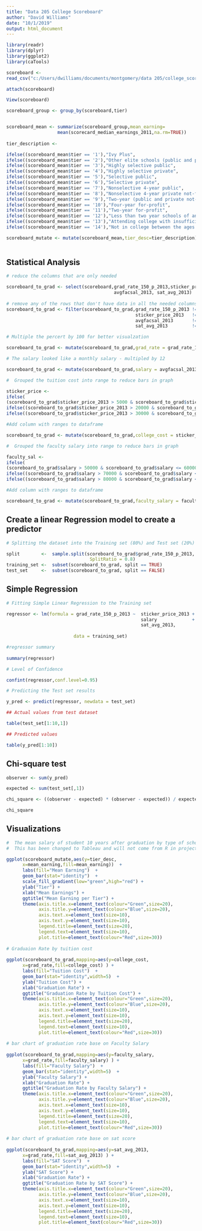 ---
title: "Data 205 College Scoreboard"
author: "David Williams"
date: "10/1/2019"
output: html_document
---


```{R   load package}

library(readr)
library(dplyr)
library(ggplot2)
library(caTools)

```

```{R read montgomery college file}

scoreboard <- 
read_csv("c:/Users/dwilliams/documents/montgomery/data 205/college_scoreboard.csv")

attach(scoreboard)

View(scoreboard)

```

```{R Clean}


scoreboard_group <- group_by(scoreboard,tier)


scoreboard_mean <- summarize(scoreboard_group,mean_earning=
                   mean(scorecard_median_earnings_2011,na.rm=TRUE))
                   
tier_description <-

ifelse((scoreboard_mean$tier == '1'),"Ivy Plus",
ifelse((scoreboard_mean$tier == '2'),"Other elite schools (public and private)",
ifelse((scoreboard_mean$tier == '3'),"Highly selective public",
ifelse((scoreboard_mean$tier == '4'),"Highly selective private",
ifelse((scoreboard_mean$tier == '5'),"Selective public",
ifelse((scoreboard_mean$tier == '6'),"Selective private",
ifelse((scoreboard_mean$tier == '7'),"Nonselective 4-year public",
ifelse((scoreboard_mean$tier == '8'),"Nonselective 4-year private not-for-profit",
ifelse((scoreboard_mean$tier == '9'),"Two-year (public and private not-for-profit)",
ifelse((scoreboard_mean$tier == '10'),"Four-year for-profit",
ifelse((scoreboard_mean$tier == '11'),"Two-year for-profit",
ifelse((scoreboard_mean$tier == '12'),"Less than two year schools of any type",
ifelse((scoreboard_mean$tier == '13'),"Attending college with insufficient data",
ifelse((scoreboard_mean$tier == '14'),"Not in college between the ages of 19-22","Unknown"))))))))))))))

scoreboard_mutate <- mutate(scoreboard_mean,tier_desc=tier_description)
                   

```

## Statistical Analysis

```{R Statistical Analysis}

# reduce the columns that are only needed

scoreboard_to_grad <- select(scoreboard,grad_rate_150_p_2013,sticker_price_2013,
                                        avgfacsal_2013, sat_avg_2013)
                                      
# remove any of the rows that don't have data in all the needed columns                                        
scoreboard_to_grad <- filter(scoreboard_to_grad,grad_rate_150_p_2013 != 'NA' &
                                                sticker_price_2013   != 'NA' &
                                                avgfacsal_2013       != 'NA' &
                                                sat_avg_2013         != 'NA')

# Multiple the percert by 100 for better visualzation

scoreboard_to_grad <- mutate(scoreboard_to_grad,grad_rate = grad_rate_150_p_2013 * 100 )

# The salary looked like a monthly salary - multipled by 12

scoreboard_to_grad <- mutate(scoreboard_to_grad,salary = avgfacsal_2013 * 12 )

#  Grouped the tuition cost into range to reduce bars in graph

sticker_price <- 
ifelse(
(scoreboard_to_grad$sticker_price_2013 > 5000 & scoreboard_to_grad$sticker_price_2013 <= 10000), "5K_to_10K",ifelse((scoreboard_to_grad$sticker_price_2013 > 10000 & scoreboard_to_grad$sticker_price_2013 <= 20000),"10K_to_20K",
ifelse((scoreboard_to_grad$sticker_price_2013 > 20000 & scoreboard_to_grad$sticker_price_2013 <= 30000),"20K_to_30k",
ifelse((scoreboard_to_grad$sticker_price_2013 > 30000 & scoreboard_to_grad$sticker_price_2013 <= 40000),"30K_to_40K",ifelse((scoreboard_to_grad$sticker_price_2013 >  40000 & scoreboard_to_grad$sticker_price_2013 <= 50000),"40K_to_50K","greater_than_50K")))))

#Add column with ranges to dataframe

scoreboard_to_grad <- mutate(scoreboard_to_grad,college_cost = sticker_price )

#  Grouped the faculty salary into range to reduce bars in graph

faculty_sal <- 
ifelse(
(scoreboard_to_grad$salary > 50000 & scoreboard_to_grad$salary <= 60000), "50K_to_60K",ifelse((scoreboard_to_grad$salary > 60000 & scoreboard_to_grad$salary <= 70000),"60K_to_70K",
ifelse((scoreboard_to_grad$salary > 70000 & scoreboard_to_grad$salary <= 80000),"70K_to_80K",
ifelse((scoreboard_to_grad$salary > 80000 & scoreboard_to_grad$salary <= 90000),"80K_to_90K",ifelse((scoreboard_to_grad$salary >  90000 & scoreboard_to_grad$salary <= 100000),"90K_to_100K","greater_than_100K")))))

#Add column with ranges to dataframe

scoreboard_to_grad <- mutate(scoreboard_to_grad,faculty_salary = faculty_sal )

```

## Create a linear Regression model to create a predictor 

```{R Machine Learning}

# Splitting the dataset into the Training set (80%) and Test set (20%)

split        <-  sample.split(scoreboard_to_grad$grad_rate_150_p_2013, 
                               SplitRatio = 0.8)
training_set <-  subset(scoreboard_to_grad, split == TRUE)
test_set     <-  subset(scoreboard_to_grad, split == FALSE)

```

## Simple Regression

```{R fit simple regressors}


# Fitting Simple Linear Regression to the Training set

regressor <- lm(formula = grad_rate_150_p_2013 ~  sticker_price_2013 +
                                                  salary             +
                                                  sat_avg_2013,
                                                  
                         data = training_set)

#regressor summary
  
summary(regressor)

# Level of Confidence

confint(regressor,conf.level=0.95)

# Predicting the Test set results

y_pred <- predict(regressor, newdata = test_set)

## Actual values from test dataset

table(test_set[1:10,1])

## Predicted values

table(y_pred[1:10])


```

## Chi-square test

```{R Chi-square test}

observer <- sum(y_pred)

expected <- sum(test_set[,1])

chi_square <- ((observer - expected) * (observer - expected)) / expected

chi_square

``` 

## Visualizations

```{R Visualization}

#  The mean salary of student 10 years after graduation by type of school
#  This has been changed to Tableau and will not come from R in project

ggplot(scoreboard_mutate,aes(y=tier_desc,
      x=mean_earning,fill=mean_earning))  + 
      labs(fill="Mean Earning")  +  
      geom_bar(stat="identity")  +
      scale_fill_gradient(low="green",high="red") +
      ylab("Tier") +
      xlab("Mean Earnings") +
      ggtitle("Mean Earning per Tier") +
      theme(axis.title.x=element_text(colour="Green",size=20),
            axis.title.y=element_text(colour="Blue",size=20),
            axis.text.x=element_text(size=10),
            axis.text.y=element_text(size=10),
            legend.title=element_text(size=20),
            legend.text=element_text(size=10),
            plot.title=element_text(colour="Red",size=30))
            
# Graduaion Rate by tuition cost
    
ggplot(scoreboard_to_grad,mapping=aes(y=college_cost,
      x=grad_rate,fill=college_cost) ) + 
      labs(fill="Tuition Cost")  +  
      geom_bar(stat="identity",width=5)  +
      ylab("Tuition Cost") +
      xlab("Graduation Rate") +
      ggtitle("Graduation Rate by Tuition Cost") +
      theme(axis.title.x=element_text(colour="Green",size=20),
            axis.title.y=element_text(colour="Blue",size=20),
            axis.text.x=element_text(size=10),
            axis.text.y=element_text(size=10),
            legend.title=element_text(size=20),
            legend.text=element_text(size=10),
            plot.title=element_text(colour="Red",size=30))
            
# bar chart of graduation rate base on Faculty Salary
            
ggplot(scoreboard_to_grad,mapping=aes(y=faculty_salary,
      x=grad_rate,fill=faculty_salary) ) + 
      labs(fill="Faculty Salary")  +  
      geom_bar(stat="identity",width=5)  +
      ylab("Faculty Salary") +
      xlab("Graduation Rate") +
      ggtitle("Graduation Rate by Faculty Salary") +
      theme(axis.title.x=element_text(colour="Green",size=20),
            axis.title.y=element_text(colour="Blue",size=20),
            axis.text.x=element_text(size=10),
            axis.text.y=element_text(size=10),
            legend.title=element_text(size=20),
            legend.text=element_text(size=10),
            plot.title=element_text(colour="Red",size=30))
            
# bar chart of graduation rate base on sat score
            
ggplot(scoreboard_to_grad,mapping=aes(y=sat_avg_2013,
      x=grad_rate,fill=sat_avg_2013) ) + 
      labs(fill="SAT Score")  +  
      geom_bar(stat="identity",width=5)  +
      ylab("SAT Score") +
      xlab("Graduation Rate") +
      ggtitle("Graduation Rate by SAT Score") +
      theme(axis.title.x=element_text(colour="Green",size=20),
            axis.title.y=element_text(colour="Blue",size=20),
            axis.text.x=element_text(size=10),
            axis.text.y=element_text(size=10),
            legend.title=element_text(size=20),
            legend.text=element_text(size=10),
            plot.title=element_text(colour="Red",size=30))
            
```

